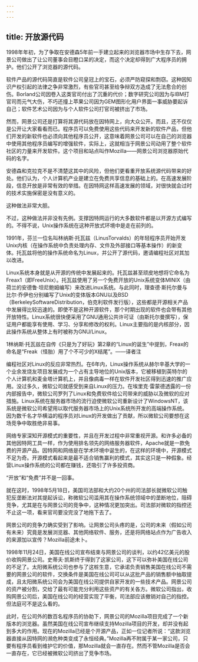 ```yaml
---
---
---
```

title: 开放源代码
---




1998年年初，为了争取在安德森5年前一手建立起来的浏览器市场中生存下去，网景公司做出了让公司董事会目瞪口呆的决定，而这个决定却得到广大程序员的拥护。他们公开了浏览器的源代码。

软件产品的源代码简直是软件公司皇冠上的宝石，必须严防窥探和剽窃。这种因知识产权引起的法律之争非常激烈，有些官司甚至给争辩双方造成了无法愈合的创伤。Borland公司因卷入这类官司付出了沉重的代价；数字研究公司因为与IBM打官司而元气大伤，不巧还撞上苹果公司因为GEM图形化用户界面一事威胁要起诉自己；软件艺术公司因为与个人软件公司打官司被挤出了市场。

然而，网景公司还是打算将其源代码放在因特网上，向大众公开。而且，还不仅仅是公开让大家看看而已。程序员可以免费使用这些代码来开发新的软件产品，但他们开发的新软件也必须向其他程序员公开，这意味着网景公司可以在自己的浏览器中使用其他程序员编写的增强软件，实际上，这就相当于网景公司动用了整个软件社区的力量来开发软件。这个项目和站点叫作Mozilla——网景公司浏览器原始代码的名字。

安德森和克拉克不是不清楚这其中的风险，但他们更看重开放系统源代码带来的好处。他们认为，个人计算机产业是建立在免费共享信息的基础上的。在高速发展阶段，信息开放是非常有效的举措。在因特网这样高速发展的领域，对很快就会过时的技术实施保密是没有意义的。

这种做法非常大胆。

不过，这种做法并非没有先例。支撑因特网运行的大多数软件都是以开源方式编写的。不得不说，Unix操作系统在这种开放式环境中是走在前列的。

1991年，芬兰一位名叫林纳斯·托瓦兹（LinusTorvalds）的年轻程序员开始开发Unix内核（在操作系统中负责处理内存、文件及外部接口等基本操作）的新变体。托瓦兹将他的操作系统命名为Linux，并公开了源代码，邀请编程社区对其加以改进。

Linux系统本身就是从开源的传统中发展起来的。托瓦兹甚至顽皮地想将它命名为Freax1（即FreeUnix）。托瓦兹使用了另一个免费开放的Unix系统变体MINIX（由荷兰的安德鲁·坦尼鲍姆编写）来改进Linux系统。与此同时，理查德·斯托尔曼与比尔·乔伊也分别编写了Unix的变体版本GNU以及BSD（BerkeleySoftwareDistribution，伯克利软件发行版），这些都是开源相关产品中发展得比较迅速的。即使不是这种开源软件，那个时期出现的软件也会带有其他开放特性。Linux系统很快便采用了GNU通用公共许可证（由斯托尔曼撰写），保证用户都能享有使用、学习、分享和修改的权利。Linux主要指的是内核部分，因此操作系统从整体上有时被称为GNU/Linux。

1林纳斯·托瓦兹在自传《只是为了好玩》第2章的“Linux的诞生”中提到，Freax的命名是“Freak（怪胎）用了个不可少的X结尾”。——译者注

编程社区对Linux的反应非常热烈。在6年内，Linux操作系统从赫尔辛基大学的一个业余发烧友项目发展成为一个占有主导地位的Unix版本，它被移植到英特尔的个人计算机和麦金塔计算机上，并且像病毒一样在软件开发社区得到迅速的推广应用。没过多久，微软公司就感受到来自Linux的压力。在埃里克·雷蒙德透露的一份内部报告中，微软公司罗列了Linux和免费软件给公司带来的威胁以及微软的应对措施。Linux系统在服务器市场的流行迫使微软公司重新设计了WindowsNT，该系统是微软公司希望用以取代服务器市场上的Unix系统所开发的高端操作系统。因为数千名才华横溢的程序员对Linux的开发做出了贡献，所以微软公司要想在这场竞争中取胜绝非易事。

网络专家深知开源模式的重要性，并且在开发过程中非常重视开源。和许多必备的其他因特网工具一样，作为使用排名领先的网络服务器软件，Apache就是一款免费的开源产品。因特网和网络是在学术环境中诞生的，在这样的环境中，开源模式不足为奇。开源模式看起来是最不适合销售赢利的模式，其实这只是一种假象。经营Linux操作系统的公司都在赚钱，还吸引了许多投资商。

“开放”和“免费”并不是一回事。

就在这时，1998年5月18日，美国司法部和大约20个州的司法部长就微软公司触犯反垄断法对其提起诉讼，称微软公司滥用其在操作系统领域中的垄断地位，阻碍竞争，尤其是在与网景公司的竞争中，这种情况更加突出。司法部对微软的指控还不止这一项，看来官司要没完没了地拖下去了。

网景公司的竞争力确实受到了影响。让网景公司头疼的是，公司的未来（假如公司有未来）究竟是发展浏览器、其他网络软件、服务，还是将网络站点作为广告收入的来源加以宣传？Mozilla前途未卜。

1998年11月24日，美国在线公司宣布结束与网景公司的谈判，以约42亿美元的股价收购网景公司。史蒂夫·凯斯终于得到了这家公司，这下可以弥补美国在线公司的不足了。太阳微系统公司也参与了这桩生意，它承诺负责销售美国在线公司不需要的网景公司的软件，交换条件是美国在线公司可以从这批产品的销售额中抽取提成，且太阳微系统公司会为美国在线公司提供自家开发的一些技术产品。网景公司的资产被分割，交给了最有可能充分利用这些资产的有关各方。微软公司指出，收购网景公司后，美国在线公司的经营实现了平衡，司法部应该撤销对自己的指控。但法庭可不是这么看的。

此时，在公司外的数百名程序员的协助下，网景公司的Mozilla项目完成了一个新版本的浏览器。虽然美国在线公司宣布继续支持Mozilla项目的开发，却并没有起到多大的作用。现在的Mozilla已经是个开源产品，正如一位记者所说：“这款浏览器直接从因特网的濒危种类变成了永恒经典。”Mozilla再不附属于某一家公司，只要有程序员看到维护它的价值，那Mozilla就会一直存在。然而不管Mozilla是否会一直存在，它已经被微软公司挤出了竞争市场。